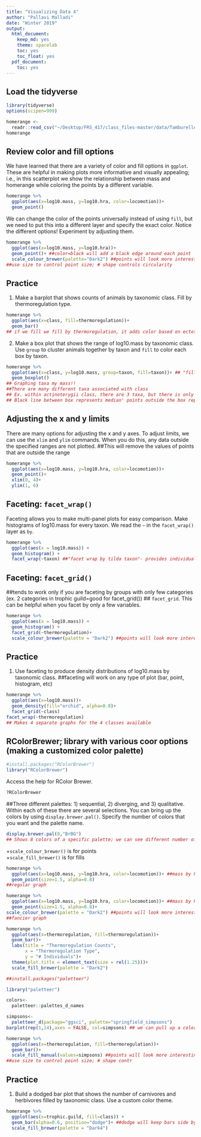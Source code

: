 ```yaml
---
title: "Visualizing Data 4"
author: "Pallavi Malladi"
date: "Winter 2019"
output:
  html_document:
    keep_md: yes
    theme: spacelab
    toc: yes
    toc_float: yes
  pdf_document:
    toc: yes
---
```

## Load the tidyverse
```r
library(tidyverse)
options(scipen=999)
```

```r
homerange <- 
  readr::read_csv("~/Desktop/FRS_417/class_files-master/data/Tamburelloetal_HomeRangeDatabase.csv", na = c("", " ", "NA", "#N/A", "-999", "\\")) ##Replaces the -999 values w NA immediately as the data file is read into R
homerange
```

## Review color and fill options
We have learned that there are a variety of color and fill options in `ggplot`. These are helpful in making plots more informative and visually appealing; i.e., in this scatterplot we show the relationship between mass and homerange while coloring the points by a different variable.
```r
homerange %>% 
  ggplot(aes(x=log10.mass, y=log10.hra, color=locomotion))+
  geom_point()
```

We can change the color of the points universally instead of using `fill`, but we need to put this into a different layer and specify the exact color. Notice the different options! Experiment by adjusting them.
```r
homerange %>% 
  ggplot(aes(x=log10.mass, y=log10.hra))+
  geom_point()+ ##color=black will add a black edge around each point
  scale_colour_brewer(palette="Dark2") ##points will look more interesting if we add differnet color
##use size to control point size; # shape controls circularity
```

## Practice
1. Make a barplot that shows counts of animals by taxonomic class. Fill by thermoregulation type.
```r
homerange %>% 
  ggplot(aes(x=class, fill=thermoregulation))+
  geom_bar()
## if we fill we fill by thermoregulation, it adds color based on ectotherm/endotherm
```

2. Make a box plot that shows the range of log10.mass by taxonomic class. Use `group` to cluster animals together by taxon and `fill` to color each box by taxon.
```r
homerange %>% 
  ggplot(aes(x=class, y=log10.mass, group=taxon, fill=taxon))+ ## "fill" shows breakdown of taxa in each class
  geom_boxplot()
## Graphing taxa my mass!!
##There are many different taxa associated with class
## Ex. within actinoterygii class, there are 3 taxa, but there is only 1 taxa within aves class
## Black line between box represents median' points outside the box represent outliers
```

## Adjusting the x and y limits
There are many options for adjusting the x and y axes. To adjust limits, we can use the `xlim` and `ylim` commands. When you do this, any data outside the specified ranges are not plotted. ##This will remove the values of points that are outside the range
```r
homerange %>% 
  ggplot(aes(x=log10.mass, y=log10.hra, color=locomotion))+
  geom_point()+
  xlim(0, 4)+
  ylim(1, 6)
```

## Faceting: `facet_wrap()`
Faceting allows you to make multi-panel plots for easy comparison. Make histograms of log10.mass for every taxon. We read the `~` in the `facet_wrap()` layer as `by`.
```r
homerange %>% 
  ggplot(aes(x = log10.mass)) +
  geom_histogram() +
  facet_wrap(~taxon) ##"facet wrap by tilda taxon"- provides individual histograns for each of the taxa
```

## Faceting: `facet_grid()` 
##tends to work only if you are faceting by groups with only few categories (ex. 2 categories in trophic guild=good for facet_grid())
## `facet_grid`. This can be helpful when you facet by only a few variables.
```r
homerange %>% 
  ggplot(aes(x = log10.mass)) +
  geom_histogram() +
  facet_grid(~thermoregulation)+
  scale_colour_brewer(palette = "Dark2") ##points will look more interesting if we add different color
```

## Practice
1. Use faceting to produce density distributions of log10.mass by taxonomic class.
##faceting will work on any type of plot (bar, point, histogram, etc)
```r
homerange %>% 
  ggplot(aes(x=log10.mass))+
  geom_density(fill="orchid", alpha=0.8)+
  facet_grid(~class)
facet_wrap(~thermoregulation)
## Makes 4 separate graphs for the 4 classes available
```

## RColorBrewer; library with various coor options (making a customized color palette)
```r
#install.packages("RColorBrewer")
library("RColorBrewer")
```

Access the help for RColor Brewer.
```r
?RColorBrewer
```

##Three different palettes: 1) sequential, 2) diverging, and 3) qualitative. Within each of these there are several selections. You can bring up the colors by using `display.brewer.pal()`. Specify the number of colors that you want and the palette name.
```r
display.brewer.pal(8,"BrBG")
## Shows 8 colors of a specific palette; we can see different number of colors if we want; change 8-->4, etc
```

+`scale_colour_brewer()` is for points  
+`scale_fill_brewer()` is for fills  
```r
homerange %>% 
  ggplot(aes(x=log10.mass, y=log10.hra, color=locomotion))+ ##mass by homerange; coloring by locomotion
  geom_point(size=1.5, alpha=0.8)
##regular graph
```

```r
homerange %>% 
  ggplot(aes(x=log10.mass, y=log10.hra, color=locomotion))+ ##mass by homerange; coloring by locomotion
  geom_point(size=1.5, alpha=0.8)+
scale_colour_brewer(palette = "Dark2") ##points will look more interesting if we add different color
##fancier graph
```

```r
homerange %>% 
  ggplot(aes(x=thermoregulation, fill=thermoregulation))+
  geom_bar()+
  labs(title = "Thermoregulation Counts",
       x = "Thermoregulation Type",
       y = "# Individuals")+ 
  theme(plot.title = element_text(size = rel(1.25)))+
  scale_fill_brewer(palette = "Dark2")
```
```r
##install.packages("paletteer")
```


```r
library("paletteer")
```
```r
colors<-
  paletteer::palettes_d_names
```

```r
simpsons<-
  paletteer_d(package="ggsci", palette="springfield_simpsons")
barplot(rep(1,14),axes = FALSE, col=simpsons) ## we can pull up a color palette
```

```r
homerange %>% 
  ggplot(aes(x=thermoregulation, fill=thermoregulation))+
  geom_bar()+
  scale_fill_manual(values=simpsons) ##points will look more interesting if we add differnet color
##use size to control point size; # shape contr
```

## Practice
1. Build a dodged bar plot that shows the number of carnivores and herbivores filled by taxonomic class. Use a custom color theme.
```r
homerange %>%
  ggplot(aes(x=trophic.guild, fill=class)) +
  geom_bar(alpha=0.6, position="dodge")+ ##dodge will keep bars side by side instead of stacked
  scale_fill_brewer(palette = "Dark4")
```